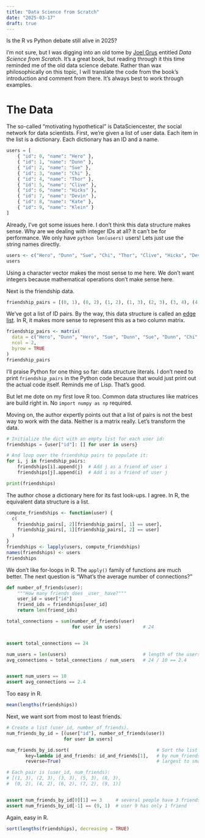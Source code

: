 ```yaml
---
title: "Data Science from Scratch"
date: "2025-03-17"
draft: true
---
```


Is the R vs Python debate still alive in 2025?

I'm not sure, but I was digging into an old tome by [Joel Grus](https://joelgrus.com) entitled *Data Science from Scratch*. It's a great book, but reading through it this time reminded me of the old data science debate. Rather than wax philosophically on this topic, I will translate the code from the book's introduction and comment from there. It's always best to work through examples.

# The Data

The so-called "motivating hypothetical" is DataSciencester, *the* social network for data scientists. First, we're given a list of user data. Each item in the list is a dictionary. Each dictionary has an ID and a name.

```python
users = [
    { "id": 0, "name": "Hero" },
    { "id": 1, "name": "Dunn" },
    { "id": 2, "name": "Sue" },
    { "id": 3, "name": "Chi" },
    { "id": 4, "name": "Thor" },
    { "id": 5, "name": "Clive" },
    { "id": 6, "name": "Hicks" },
    { "id": 7, "name": "Devin" },
    { "id": 8, "name": "Kate" },
    { "id": 9, "name": "Klein" }
]
```

Already, I've got some issues here. I don't think this data structure makes sense. Why are we dealing with integer IDs at all? It can't be for performance. We only have `python len(users)` users! Lets just use the string names directly.

```r
users <- c("Hero", "Dunn", "Sue", "Chi", "Thor", "Clive", "Hicks", "Devin", "Kate", "Klein")
users
```

Using a character vector makes the most sense to me here. We don't want integers because mathematical operations don't make sense here.

Next is the friendship data.

```python
friendship_pairs = [(0, 1), (0, 2), (1, 2), (1, 3), (2, 3), (3, 4), (4, 5), (5, 6), (5, 7), (6, 8), (7, 8), (8, 9)]
```

We've got a list of ID pairs. By the way, this data structure is called an [edge list](https://en.wikipedia.org/wiki/Edge_list). In R, it makes more sense to represent this as a two column matrix.

```r
friendship_pairs <- matrix(
  data = c("Hero", "Dunn", "Hero", "Sue", "Dunn", "Sue", "Dunn", "Chi", "Sue", "Chi", "Chi", "Thor", "Thor", "Clive", "Clive", "Hicks", "Clive", "Devin", "Hicks", "Kate", "Devin", "Kate", "Kate", "Klein"),
  ncol = 2,
  byrow = TRUE
)
friendship_pairs
```

I'll praise Python for one thing so far: data structure literals. I don't need to print `friendship_pairs` in the Python code because that would just print out the actual code itself. Reminds me of Lisp. That's good.

But let me dote on my first love R too. Common data structures like matrices are build right in. No `import numpy as np` required.

Moving on, the author expertly points out that a list of pairs is not the best way to work with the data. Neither is a matrix really. Let's transform the data.

```python
# Initialize the dict with an empty list for each user id:
friendships = {user["id"]: [] for user in users}

# And loop over the friendship pairs to populate it:
for i, j in friendship_pairs:
    friendships[i].append(j)  # Add j as a friend of user i
    friendships[j].append(i)  # Add i as a friend of user j

print(friendships)
```

The author chose a dictionary here for its fast look-ups. I agree. In R, the equivalent data structure is a list.

```r
compute_friendships <- function(user) {
  c(
    friendship_pairs[, 2][friendship_pairs[, 1] == user],
    friendship_pairs[, 1][friendship_pairs[, 2] == user]
  )
}
friendships <- lapply(users, compute_friendships)
names(friendships) <- users
friendships
```

We don't like for-loops in R. The `apply()` family of functions are much better. The next question is "What's the average number of connections?"

```python
def number_of_friends(user):
    """How many friends does _user_ have?"""
    user_id = user["id"]
    friend_ids = friendships[user_id]
    return len(friend_ids)

total_connections = sum(number_of_friends(user)
                        for user in users)        # 24


assert total_connections == 24

num_users = len(users)                            # length of the users list
avg_connections = total_connections / num_users   # 24 / 10 == 2.4


assert num_users == 10
assert avg_connections == 2.4
```

Too easy in R.

```r
mean(lengths(friendships))
```

Next, we want sort from most to least friends.

```python
# Create a list (user_id, number_of_friends).
num_friends_by_id = [(user["id"], number_of_friends(user))
                     for user in users]

num_friends_by_id.sort(                                # Sort the list
       key=lambda id_and_friends: id_and_friends[1],   # by num_friends
       reverse=True)                                   # largest to smallest

# Each pair is (user_id, num_friends):
# [(1, 3), (2, 3), (3, 3), (5, 3), (8, 3),
#  (0, 2), (4, 2), (6, 2), (7, 2), (9, 1)]


assert num_friends_by_id[0][1] == 3     # several people have 3 friends
assert num_friends_by_id[-1] == (9, 1)  # user 9 has only 1 friend
```

Again, easy in R.

```r
sort(lengths(friendships), decreasing = TRUE)
```
